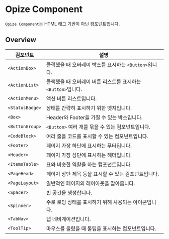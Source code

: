 
<Meta title="Opize Component/Opize Component" />

# Opize Component

`Opize Component`는 HTML 태그 기반이 아닌 컴포넌트입니다.

## Overview
|컴포넌트|설명|
|-|-|
|`<ActionBox>`|클릭했을 때 오버레이 박스를 표시하는 `<Button>`입니다.|
|`<ActionList>`|클랙했을 때 오버레이 버튼 리스트를 표시하는 `<Button>`입니다.|
|`<ActionMenu>`|액션 버튼 리스트입니다.|
|`<StatusBadge>`|상태를 간략히 표시하기 위한 뱃지입니다.|
|`<Box>`|Header와 Footer을 가질 수 있는 박스입니다.|
|`<ButtonGroup>`|`<Button>` 여러 개를 묶을 수 있는 컴포넌트입니다.|
|`<CodeBlock>`|여러 줄을 코드를 표시할 수 있는 컴포넌트입니다.|
|`<Footer>`|페이지 가장 하단에 표시하는 푸터입니다.|
|`<Header>`|페이지 가장 상단에 표시하는 헤더입니다.|
|`<ItemsTable>`|표와 비슷한 역할을 하는 컴포넌트입니다.|
|`<PageHead>`|페이지 상단 제목 등을 표시할 수 있는 컴포넌트입니다.|
|`<PageLayout>`|일반적인 페이지의 레이아웃을 잡아줍니다.|
|`<Spacer>`|빈 공간을 생성합니다.|
|`<Spinner>`|주로 로딩 상태를 표시하기 위해 사용되는 아이콘입니다.|
|`<TabNav>`|탭 네비게이션입니다.|
|`<ToolTip>`|마우스를 올렸을 때 툴팁을 표시하는 컴포넌트입니다.|
